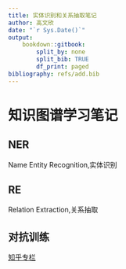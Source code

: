 ---
title: 实体识别和关系抽取笔记
author: 高文欣
date: "`r Sys.Date()`"
output: 
    bookdown::gitbook:
        split_by: none
        split_bib: TRUE
        df_print: paged
bibliography: refs/add.bib
---

# 知识图谱学习笔记

## NER

Name Entity Recognition,实体识别

## RE

Relation Extraction,关系抽取

## 对抗训练

[知乎专栏](https://zhuanlan.zhihu.com/p/103593948)